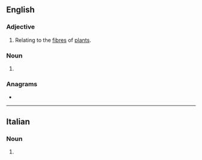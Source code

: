 ==English==

===Adjective===
{{en-adj|-}}

# Relating to the [[fibre]]s of [[plant]]s.

===Noun===
{{en-noun|?}}

# {{dated form of|fibrin|lang=en}}

{{Webster 1913}}

===Anagrams===
* {{anagrams|en|in brief}}

----

==Italian==

===Noun===
{{head|it|noun plural form|g=f}}

# {{plural of|fibrina|lang=it}}